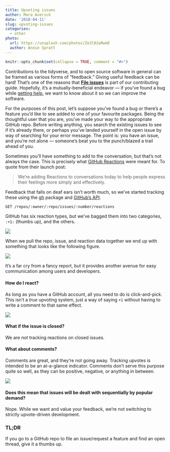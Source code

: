 ```yaml
---
title: Upvoting issues
author: Mara Averick
date: '2018-04-11'
slug: upvoting-issues
categories:
  - other
photo:
  url: https://unsplash.com/photos/Ze3l02aRwmE
  author: Annie Spratt
---
```


```r
knitr::opts_chunk$set(collapse = TRUE, comment = "#>")
```

Contributions to the tidyverse, and to open source software in general can
be framed as various forms of "feedback." Giving useful feedback can be hard!
That's one of the reasons that [**File issues**](https://www.tidyverse.org/contribute/) 
is part of our contributing guide. Hopefully, it's a mutually-beneficial endeavor 
— if you've found a bug while [getting help](https://www.tidyverse.org/help/), 
we want to know about it so we can improve the software.

For the purposes of this post, let's suppose you've found a bug or there's a
feature you'd like to see added to one of your favourite packages. Being the
thoughtful user that you are, you've made your way to the appropriate GitHub
repo. Before writing anything, you search the existing issues to see if it's
already there, or perhaps you've landed yourself in the open issue by way of
searching for your error message. The point is: you have an issue, and you're
not alone — someone's beat you to the punch/blazed a trail ahead of you.

Sometimes you'll have something to add to the conversation, but that's
not always the case. This is precisely what [GitHub Reactions](https://blog.github.com/2016-03-10-add-reactions-to-pull-requests-issues-and-comments/)
were meant for. To quote from their launch post:

> We’re adding Reactions to conversations today to help people express their 
> feelings more simply and effectively.

Feedback that falls on deaf ears isn't worth much, so we've started tracking 
these using the [gh](https://github.com/r-lib/gh) package and [GitHub's API](https://developer.github.com/v3/reactions/#list-reactions-for-an-issue).

```bash
GET /repos/:owner/:repo/issues/:number/reactions
```

GitHub has six reaction types, but we've bagged them into two categories, 
`:+1:` (thumbs up), and the others. 

![](https://i.imgur.com/IXCzZvd.png)

When we pull the repo, issue, and reaction data together we end up with 
something that looks like the following figure.

![](https://i.imgur.com/cF4WnMG.png)

It's a far cry from a fancy report, but it provides another avenue for easy 
communication among users and developers.

#### How do I react?

As long as you have a GitHub account, all you need to do is click-and-pick. 
This isn't a _true_ upvoting system, just a way of saying `+1` without having 
to write a comment to that same effect.

<img style="max-width:640px;display:block;margin-left:auto;margin-right:auto;" src="https://i.imgur.com/LrgBDr5.gif"/>

#### What if the issue is closed?

We are _not_ tracking reactions on closed issues.

#### What about comments?

Comments are great, and they're not going away. Tracking upvotes is intended to
be an at-a-glance indicator. Comments don't serve this purpose quite so well, as
they can be positive, negative, or anything in between.

<img style="max-width:640px;display:block;margin-left:auto;margin-right:auto;" src = "https://i.imgur.com/7OcNzSK.gif" />

#### Does this mean that issues will be dealt with sequentially by popular demand?

Nope. While we want and value your feedback, we're not switching to strictly 
upvote-driven development.

### TL;DR

If you go to a GitHub repo to file an issue/request a feature and find an open 
thread, give it a thumbs up.
